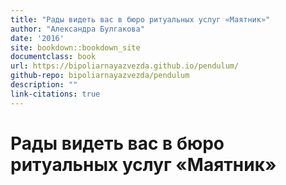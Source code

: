 ```yaml
---
title: "Рады видеть вас в бюро ритуальных услуг «Маятник»"
author: "Александра Булгакова"
date: '2016'
site: bookdown::bookdown_site
documentclass: book
url: https://bipoliarnayazvezda.github.io/pendulum/
github-repo: bipoliarnayazvezda/pendulum
description: ""
link-citations: true
---
```


# Рады видеть вас в бюро ритуальных услуг «Маятник» {-#chapter-0}
